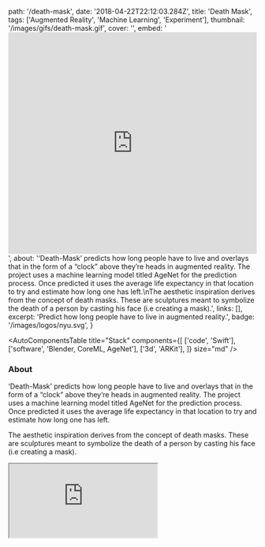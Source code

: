   path: '/death-mask',
  date: '2018-04-22T22:12:03.284Z',
  title: 'Death Mask',
  tags: ['Augmented Reality', 'Machine Learning', 'Experiment'],
  thumbnail: '/images/gifs/death-mask.gif',
  cover: '',
  embed:
    '<iframe width="100%" height="450" src="https://www.youtube.com/embed/OzndnZuvu2c?rel=0&amp;controls=0&amp;showinfo=0" frameborder="0" allow="autoplay; encrypted-media" allowfullscreen></iframe>',
  about:
    '‘Death-Mask’ predicts how long people have to live and overlays that in the form of a “clock” above they’re heads in augmented reality. The project uses a machine learning model titled AgeNet for the prediction process. Once predicted it uses the average life expectancy in that location to try and estimate how long one has left.\nThe aesthetic inspiration derives from the concept of death masks. These are sculptures meant to symbolize the death of a person by casting his face (i.e creating a mask).',
  links: [],
  excerpt: 'Predict how long people have to live in augmented reality.',
  badge: '/images/logos/nyu.svg',
}

<AutoComponentsTable
  title="Stack"
  components={[
    ['code', 'Swift'],
    ['software', 'Blender, CoreML, AgeNet'],
    ['3d', 'ARKit'],
  ]}
  size="md"
/>

### About

‘Death-Mask’ predicts how long people have to live and overlays that in the form of a “clock” above they’re heads in augmented reality. The project uses a machine learning model titled AgeNet for the prediction process. Once predicted it uses the average life expectancy in that location to try and estimate how long one has left.

The aesthetic inspiration derives from the concept of death masks. These are sculptures meant to symbolize the death of a person by casting his face (i.e creating a mask).

<iframe src="https://www.youtube.com/embed/OzndnZuvu2c?rel=0&amp;controls=0&amp;showinfo=0" />

### Press

- [Wired](https://www.wired.it/attualita/tech/2017/12/20/death-mask-realta-morte-previsione/)
- [UploadVR](https://uploadvr.com/arkit-death-mask/)
- [Next Reailty](https://next.reality.news/news/ar-experiment-adds-life-clock-anyone-with-face-0181330/)
- [VRInside](https://vrinside.jp/news/death-mask/)
- [Shiropen](https://shiropen.com/2017/11/29/29963)
- [Owdin](https://owdin.live/2017/11/24/death-mask-combien-dannees-de-vie-vous-reste-t-il-version-realite-augmentee/)
- [prosthetic knowledge](http://prostheticknowledge.tumblr.com/post/167809095736/death-mask-programming-project-from-or-fleisher)
- [Realite Virtuelle](https://www.realite-virtuelle.com/death-mask-age-mort-2911)

### Credits

Developed with <a target="_blank" href="http://agermanidis.com">Anastasis Germanidis</a>
